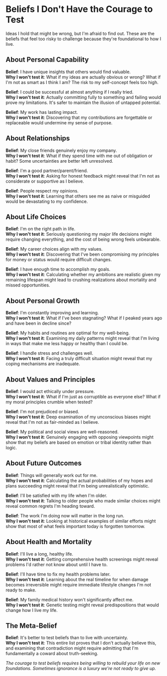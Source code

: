 # Beliefs I Don't Have the Courage to Test

Ideas I hold that might be wrong, but I'm afraid to find out. These are the beliefs that feel too risky to challenge because they're foundational to how I live.

## About Personal Capability

**Belief**: I have unique insights that others would find valuable.  
**Why I won't test it**: What if my ideas are actually obvious or wrong? What if I'm not as smart as I think I am? The risk to my self-concept feels too high.

**Belief**: I could be successful at almost anything if I really tried.  
**Why I won't test it**: Actually committing fully to something and failing would prove my limitations. It's safer to maintain the illusion of untapped potential.

**Belief**: My work has lasting impact.  
**Why I won't test it**: Discovering that my contributions are forgettable or replaceable would undermine my sense of purpose.

## About Relationships

**Belief**: My close friends genuinely enjoy my company.  
**Why I won't test it**: What if they spend time with me out of obligation or habit? Some uncertainties are better left unresolved.

**Belief**: I'm a good partner/parent/friend.  
**Why I won't test it**: Asking for honest feedback might reveal that I'm not as considerate or supportive as I believe.

**Belief**: People respect my opinions.  
**Why I won't test it**: Learning that others see me as naive or misguided would be devastating to my confidence.

## About Life Choices

**Belief**: I'm on the right path in life.  
**Why I won't test it**: Seriously questioning my major life decisions might require changing everything, and the cost of being wrong feels unbearable.

**Belief**: My career choices align with my values.  
**Why I won't test it**: Discovering that I've been compromising my principles for money or status would require difficult changes.

**Belief**: I have enough time to accomplish my goals.  
**Why I won't test it**: Calculating whether my ambitions are realistic given my remaining lifespan might lead to crushing realizations about mortality and missed opportunities.

## About Personal Growth

**Belief**: I'm constantly improving and learning.  
**Why I won't test it**: What if I've been stagnating? What if I peaked years ago and have been in decline since?

**Belief**: My habits and routines are optimal for my well-being.  
**Why I won't test it**: Examining my daily patterns might reveal that I'm living in ways that make me less happy or healthy than I could be.

**Belief**: I handle stress and challenges well.  
**Why I won't test it**: Facing a truly difficult situation might reveal that my coping mechanisms are inadequate.

## About Values and Principles

**Belief**: I would act ethically under pressure.  
**Why I won't test it**: What if I'm just as corruptible as everyone else? What if my moral principles crumble when tested?

**Belief**: I'm not prejudiced or biased.  
**Why I won't test it**: Deep examination of my unconscious biases might reveal that I'm not as fair-minded as I believe.

**Belief**: My political and social views are well-reasoned.  
**Why I won't test it**: Genuinely engaging with opposing viewpoints might show that my beliefs are based on emotion or tribal identity rather than logic.

## About Future Outcomes

**Belief**: Things will generally work out for me.  
**Why I won't test it**: Calculating the actual probabilities of my hopes and plans succeeding might reveal that I'm being unrealistically optimistic.

**Belief**: I'll be satisfied with my life when I'm older.  
**Why I won't test it**: Talking to older people who made similar choices might reveal common regrets I'm heading toward.

**Belief**: The work I'm doing now will matter in the long run.  
**Why I won't test it**: Looking at historical examples of similar efforts might show that most of what feels important today is forgotten tomorrow.

## About Health and Mortality

**Belief**: I'll live a long, healthy life.  
**Why I won't test it**: Getting comprehensive health screenings might reveal problems I'd rather not know about until I have to.

**Belief**: I'll have time to fix my health problems later.  
**Why I won't test it**: Learning about the real timeline for when damage becomes irreversible might require immediate lifestyle changes I'm not ready to make.

**Belief**: My family medical history won't significantly affect me.  
**Why I won't test it**: Genetic testing might reveal predispositions that would change how I live my life.

## The Meta-Belief

**Belief**: It's better to test beliefs than to live with uncertainty.  
**Why I won't test it**: This entire list proves that I don't actually believe this, and examining that contradiction might require admitting that I'm fundamentally a coward about truth-seeking.

*The courage to test beliefs requires being willing to rebuild your life on new foundations. Sometimes ignorance is a luxury we're not ready to give up.*
